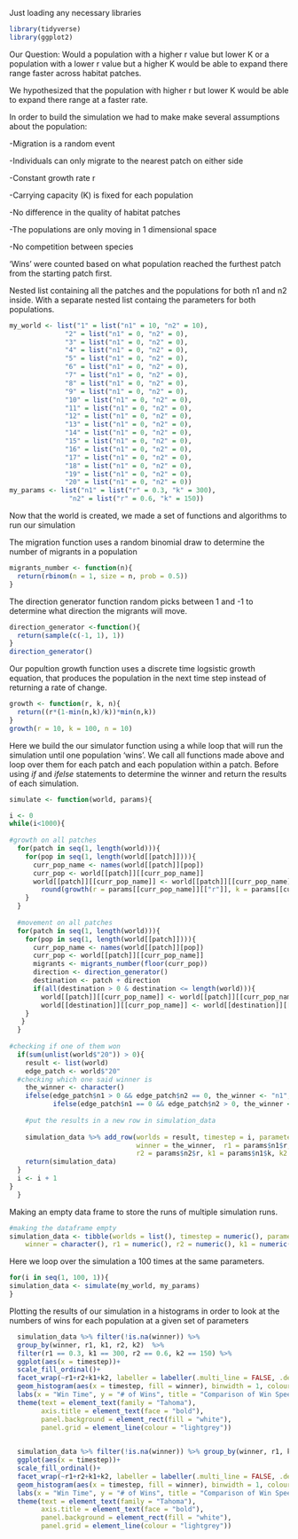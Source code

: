 

Just loading any necessary libraries

```{r libraries}
library(tidyverse)
library(ggplot2)
```


Our Question: Would a population with a higher r value but lower K or a population with a lower
r value but a higher K would be able to expand there range faster across habitat patches.

We hypothesized that the population with higher r but lower K would be able to expand there range 
at a faster rate.

In order to build the simulation we had to make make several assumptions about the population:

-Migration is a random event

-Individuals can only migrate to the nearest patch on either side

-Constant growth rate r

-Carrying capacity (K) is fixed for each population

-No difference in the quality of habitat patches

-The populations are only moving in 1 dimensional space

-No competition between species

'Wins' were counted based on what population reached the furthest patch from the starting patch
first.


Nested list containing all the patches and the populations for both n1 and n2 inside. With a separate 
nested list containg the parameters for both populations.
```{r worlds and params generator}
my_world <- list("1" = list("n1" = 10, "n2" = 10), 
              "2" = list("n1" = 0, "n2" = 0), 
              "3" = list("n1" = 0, "n2" = 0),
              "4" = list("n1" = 0, "n2" = 0), 
              "5" = list("n1" = 0, "n2" = 0), 
              "6" = list("n1" = 0, "n2" = 0), 
              "7" = list("n1" = 0, "n2" = 0), 
              "8" = list("n1" = 0, "n2" = 0), 
              "9" = list("n1" = 0, "n2" = 0), 
              "10" = list("n1" = 0, "n2" = 0),
              "11" = list("n1" = 0, "n2" = 0),
              "12" = list("n1" = 0, "n2" = 0),
              "13" = list("n1" = 0, "n2" = 0),
              "14" = list("n1" = 0, "n2" = 0),
              "15" = list("n1" = 0, "n2" = 0),
              "16" = list("n1" = 0, "n2" = 0),
              "17" = list("n1" = 0, "n2" = 0),
              "18" = list("n1" = 0, "n2" = 0),
              "19" = list("n1" = 0, "n2" = 0),
              "20" = list("n1" = 0, "n2" = 0))
my_params <- list("n1" = list("r" = 0.3, "k" = 300), 
               "n2" = list("r" = 0.6, "k" = 150))
```
Now that the world is created, we  made a set of functions and algorithms to run our simulation

The migration function uses a random binomial draw to determine the number of migrants in a 
population
```{r migrants generator}
migrants_number <- function(n){
  return(rbinom(n = 1, size = n, prob = 0.5))
}
```

The direction generator function random picks between 1 and -1 to determine what direction the
migrants will move.
```{r direction generator function}
direction_generator <-function(){
  return(sample(c(-1, 1), 1))
}
direction_generator()

```

Our popultion growth function uses a discrete time logsistic growth equation, that produces the 
population in the next time step instead of returning a rate of change.
```{r growth function}
growth <- function(r, k, n){
  return((r*(1-min(n,k)/k))*min(n,k))
}
growth(r = 10, k = 100, n = 10)
```


Here we build the our simulator function using a while loop that will run the simulation until one
population 'wins'. We call all functions made above and loop over them for each patch and each population within a patch.
Before using _if_ and _ifelse_ statements to determine the winner and return the results of each simulation.

```{r THE SIMULATOR}
simulate <- function(world, params){

i <- 0
while(i<1000){
  
#growth on all patches
  for(patch in seq(1, length(world))){
    for(pop in seq(1, length(world[[patch]]))){
      curr_pop_name <- names(world[[patch]][pop])
      curr_pop <- world[[patch]][[curr_pop_name]]
      world[[patch]][[curr_pop_name]] <- world[[patch]][[curr_pop_name]] + 
        round(growth(r = params[[curr_pop_name]][["r"]], k = params[[curr_pop_name]][["k"]], n = curr_pop)) -> curr_pop
    }
  }
  
  #movement on all patches
  for(patch in seq(1, length(world))){
    for(pop in seq(1, length(world[[patch]]))){
      curr_pop_name <- names(world[[patch]][pop])
      curr_pop <- world[[patch]][[curr_pop_name]]
      migrants <- migrants_number(floor(curr_pop))
      direction <- direction_generator()
      destination <- patch + direction
      if(all(destination > 0 & destination <= length(world))){
        world[[patch]][[curr_pop_name]] <- world[[patch]][[curr_pop_name]] - migrants
        world[[destination]][[curr_pop_name]] <- world[[destination]][[curr_pop_name]] + migrants
    }
   }
  }
  
#checking if one of them won
  if(sum(unlist(world$"20")) > 0){
    result <- list(world)
    edge_patch <- world$"20"
  #checking which one said winner is
    the_winner <- character()
    ifelse(edge_patch$n1 > 0 && edge_patch$n2 == 0, the_winner <- "n1", 
           ifelse(edge_patch$n1 == 0 && edge_patch$n2 > 0, the_winner <- "n2", the_winner <- NA))
    
    #put the results in a new row in simulation_data
    
    simulation_data %>% add_row(worlds = result, timestep = i, parameters = list(params),
                                winner = the_winner,  r1 = params$n1$r, 
                                r2 = params$n2$r, k1 = params$n1$k, k2 = params$n2$k) -> simulation_data
    return(simulation_data)
  }
  i <- i + 1
}
  }
```

Making an empty data frame to store the runs of multiple simulation runs.
```{r clearing dataframe}
#making the dataframe empty
simulation_data <- tibble(worlds = list(), timestep = numeric(), parameters = list(),
    winner = character(), r1 = numeric(), r2 = numeric(), k1 = numeric(), k2 = numeric())

```

Here we loop over the simulation a 100 times at the same parameters.
```{r running the simulation}
for(i in seq(1, 100, 1)){
simulation_data <- simulate(my_world, my_params)
}
```

Plotting the results of our simulation in a histograms in order to look at the numbers of wins 
for each population at a given set of parameters
```{r 1 sim isolated}
  simulation_data %>% filter(!is.na(winner)) %>% 
  group_by(winner, r1, k1, r2, k2)  %>% 
  filter(r1 == 0.3, k1 == 300, r2 == 0.6, k2 == 150) %>% 
  ggplot(aes(x = timestep))+
  scale_fill_ordinal()+
  facet_wrap(~r1+r2+k1+k2, labeller = labeller(.multi_line = FALSE, .default = label_both))+
  geom_histogram(aes(x = timestep, fill = winner), binwidth = 1, colour = "black")+
  labs(x = "Win Time", y = "# of Wins", title = "Comparison of Win Speed at Different r and K Values")+
  theme(text = element_text(family = "Tahoma"), 
        axis.title = element_text(face = "bold"),
        panel.background = element_rect(fill = "white"),
        panel.grid = element_line(colour = "lightgrey"))
 
```

```{r combined}
  simulation_data %>% filter(!is.na(winner)) %>% group_by(winner, r1, k1, r2, k2) %>% 
  ggplot(aes(x = timestep))+
  scale_fill_ordinal()+
  facet_wrap(~r1+r2+k1+k2, labeller = labeller(.multi_line = FALSE, .default = label_both))+
  geom_histogram(aes(x = timestep, fill = winner), binwidth = 1, colour = "black")+
  labs(x = "Win Time", y = "# of Wins", title = "Comparison of Win Speed at Different r and K Values")+
  theme(text = element_text(family = "Tahoma"), 
        axis.title = element_text(face = "bold"),
        panel.background = element_rect(fill = "white"),
        panel.grid = element_line(colour = "lightgrey"))
 
```
